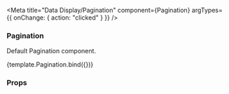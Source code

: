 
<Meta
  title="Data Display/Pagination"
  component={Pagination}
  argTypes={{ onChange: { action: "clicked" } }}
/>

### Pagination

Default Pagination component.

<Canvas>
  <Story name="Main" args={{ items: 100, perPage: 5 }}>
    {template.Pagination.bind({})}
  </Story>
</Canvas>

### Props

<ArgsTable of={Pagination} />
